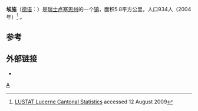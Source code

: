 {{Infobox Swiss town
 | subject_name= Aesch
 | municipality_name= Aesch
 | municipality_type= municipality
 | image_photo          = Aesch 2008.jpg
 | imagepath_coa= CHE Aesch (Luzern) COA.png|pixel_coa=
 | map= 
 | languages= German
 | canton= Lucerne
 | iso-code-region = CH-LU
 | district= [[Hochdorf_(Amt)|Hochdorf]]
 |coordinates = {{coord|47|15|N|8|14|E|display=inline,title}}
 |lat_NS=N|long_EW=E
 | postal_code= 6287
 | municipality_code= 1021
 | area= 5.80
 | elevation= 482|elevation_description= 
 | population= {{Swiss populations NC|CH-LU|1021}} | populationof = {{Swiss populations YM|CH-LU}} |  popofyear = {{Swiss populations Y|CH-LU}} 
 | website= www.aesch-lu.ch
 | mayor= |mayor_asof=|mayor_party=
 | mayor_title= |list_of_mayors= 
 | places= 
 | demonym= 
 | neighboring_municipalities= [[Altwis|Altwis]], [[Beinwil_am_See|Beinwil am See]] (AG), [[Beromünster|Beromünster]], [[Fahrwangen|Fahrwangen]] (AG), [[Hämikon|Hämikon]], [[Mosen|Mosen]], [[Schongau,_Switzerland|Schongau]]
 | twintowns= 
|}}

'''埃施'''（[[德语|德语]]：'''{{lang|de|Aesch}}'''）是[[瑞士|瑞士]][[卢塞恩州|卢塞恩州]]的一个[[瑞士的市镇|镇]]，面积5.8平方公里，人口934人（2004年）<ref name=LUSTAT>[http://www.lustat.ch/index/daten_online/gemeinden/gd_0003/gemeinde_uebersicht.htm LUSTAT Lucerne Cantonal Statistics] {{Wayback|url=http://www.lustat.ch/index/daten_online/gemeinden/gd_0003/gemeinde_uebersicht.htm |date=20111127191523 }} {{de icon}} accessed 12 August 2009</ref>  。

==参考==
{{reflist|colwidth=30em}}

==外部链接==
{{commons category|Aesch LU}}
* {{HDS|592|Aesch}}
{{瑞士地理小作品}}
{{normdaten}}

[[Category:卢塞恩州的市镇|A]]